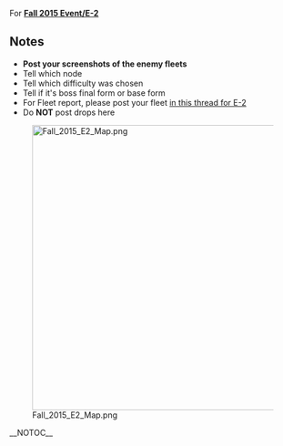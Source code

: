 For '''[[Fall 2015 Event/E-2]]'''

==Notes==
* '''Post your screenshots of the enemy fleets'''
* Tell which node
* Tell which difficulty was chosen
* Tell if it's boss final form or base form
* For Fleet report, please post your fleet [[Thread:355312|in this thread for E-2]]
* Do '''NOT''' post drops here

[[File:Fall_2015_E2_Map.png|500px]]

<div class="mw-collapsible mw-collapsed">
{{:Fall 2015 Event/E-2/Enemy patterns}}
</div>
__NOTOC__<ac_metadata title="[Fall 2015 Event] E-2 - Enemy"> </ac_metadata>